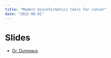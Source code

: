 ```yaml
---
title: "Modern bioinformatics tools for cancer"
date: "2022-08-01"
---
```


# Slides

- [Dr. Dumeaux](https://docs.google.com/presentation/d/1KrJECY4NoU7X-GMaNo35c3vF6i1DqjDV/edit?usp=sharing&ouid=116518493905571963365&rtpof=true&sd=true)